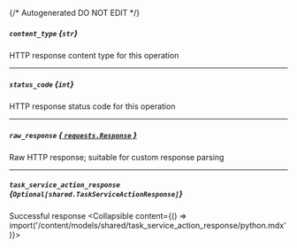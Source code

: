 {/* Autogenerated DO NOT EDIT  */}

##### `content_type` *{`str`}*
HTTP response content type for this operation

---
##### `status_code` *{`int`}*
HTTP response status code for this operation

---
##### `raw_response` [*{ `requests.Response` }*](https://requests.readthedocs.io/en/latest/api/#requests.Response)
Raw HTTP response; suitable for custom response parsing

---
##### `task_service_action_response` *{`Optional[shared.TaskServiceActionResponse]`}*
Successful response
<Collapsible content={() => import('/content/models/shared/task_service_action_response/python.mdx')}>
</Collapsible>

